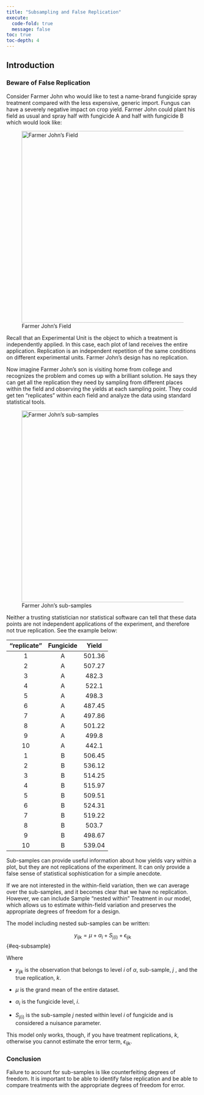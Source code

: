 ```yaml
---
title: "Subsampling and False Replication"
execute:
  code-fold: true
  message: false
toc: true
toc-depth: 4
---
```


```{=html}
<script type="text/javascript">
 function showhide(id) {
    var e = document.getElementById(id);
    e.style.display = (e.style.display == 'block') ? 'none' : 'block';
 }
</script>
```
## Introduction

### Beware of False Replication

Consider Farmer John who would like to test a name-brand fungicide spray treatment compared with the less expensive, generic import. Fungus can have a severely negative impact on crop yield. Farmer John could plant his field as usual and spray half with fungicide A and half with fungicide B which would look like:

![Farmer John's Field](images/FarmerJohnsAnecdote.PNG){#fig-block-sort fig-align="center" width="500"}

Recall that an Experimental Unit is the object to which a treatment is independently applied. In this case, each plot of land receives the entire application. Replication is an independent repetition of the same conditions on different experimental units. Farmer John's design has no replication.

Now imagine Farmer John's son is visiting home from college and recognizes the problem and comes up with a brilliant solution. He says they can get all the replication they need by sampling from different places within the field and observing the yields at each sampling point. They could get ten "replicates" within each field and analyze the data using standard statistical tools.

![Farmer John's sub-samples](images/FarmerJohnsSubsamples.PNG){fig-align="center" width="500"}

Neither a trusting statistician nor statistical software can tell that these data points are not independent applications of the experiment, and therefore not true replication. See the example below:  

| "replicate" | Fungicide |  Yield |
|:-----:|:---------:|:------:|
|     1 | A         | 501.36 |
|     2 | A         | 507.27 |
|     3 | A         |  482.3 |
|     4 | A         |  522.1 |
|     5 | A         |  498.3 |
|     6 | A         | 487.45 |
|     7 | A         | 497.86 |
|     8 | A         | 501.22 |
|     9 | A         |  499.8 |
|    10 | A         |  442.1 |
|     1 | B         | 506.45 |
|     2 | B         | 536.12 |
|     3 | B         | 514.25 |
|     4 | B         | 515.97 |
|     5 | B         | 509.51 |
|     6 | B         | 524.31 |
|     7 | B         | 519.22 |
|     8 | B         |  503.7 |
|     9 | B         | 498.67 |
|    10 | B         | 539.04 |

Sub-samples can provide useful information about how yields vary within a plot, but they are not replications of the experiment. It can only provide a false sense of statistical sophistication for a simple anecdote.

If we are not interested in the within-field variation, then we can average over the sub-samples, and it becomes clear that we have no replication. However, we can include Sample "nested within" Treatment in our model, which allows us to estimate within-field variation and preserves the appropriate degrees of freedom for a design.

The model including nested sub-samples can be written:

$$
y_\text{ijk} = \mu + \alpha_i + S_\text{j(i)} + \epsilon_\text{ijk}
$$ {#eq-subsample}

Where

-   $y_{ijk}$ is the observation that belongs to level *i* of $\alpha$, sub-sample, *j* , and the true replication, *k*.

-   $\mu$ is the grand mean of the entire dataset.

-   $\alpha_i$ is the fungicide level, *i*.

-   $S_\text{j(i)}$ is the sub-sample *j* nested within level *i* of fungicide and is considered a nuisance parameter.  


This model only works, though, if you have treatment replications, *k*, otherwise you cannot estimate the error term, $\epsilon_\text{ijk}$.

### Conclusion

Failure to account for sub-samples is like counterfeiting degrees of freedom. It is important to be able to identify false replication and be able to compare treatments with the appropriate degrees of freedom for error.
